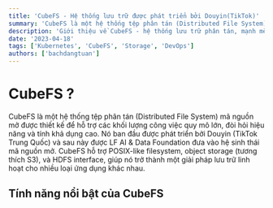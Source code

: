 ```yaml
---
title: 'CubeFS - Hệ thống lưu trữ được phát triển bởi Douyin(TikTok)'
summary: 'CubeFS là một hệ thống tệp phân tán (Distributed File System) mã nguồn mở được thiết kế để hỗ trợ các pháp sư tóptóp hàng đầu thế giới.'  
description: 'Giới thiệu về CubeFS - hệ thống lưu trữ phân tán, mạnh mẽ và dễ sử dụng'
date: '2023-04-18'
tags: ['Kubernetes', 'CubeFS', 'Storage', 'DevOps']
authors: ['bachdangtuan']
---
```


# CubeFS ?

CubeFS là một hệ thống tệp phân tán (Distributed File System) mã nguồn mở được thiết kế để hỗ trợ các khối lượng công việc quy mô lớn, đòi hỏi hiệu năng và tính khả dụng cao. Nó ban đầu được phát triển bởi Douyin (TikTok Trung Quốc) và sau này được LF AI & Data Foundation đưa vào hệ sinh thái mã nguồn mở.
CubeFS hỗ trợ POSIX-like filesystem, object storage (tương thích S3), và HDFS interface, giúp nó trở thành một giải pháp lưu trữ linh hoạt cho nhiều loại ứng dụng khác nhau.

## Tính năng nổi bật của CubeFS
